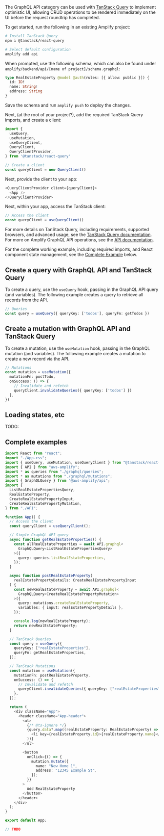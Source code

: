 The GraphQL API category can be used with [TanStack Query](https://tanstack.com/query/latest/docs/react/overview) to implement optimistic UI, allowing CRUD operations to be rendered immediately on the UI before the request roundtrip has completed.

To get started, run the following in an existing Amplify project:

```bash
# Install TanStack Query
npm i @tanstack/react-query

# Select default configuration
amplify add api              
```

When prompted, use the following schema, which can also be found under `amplify/backend/api/[name of project]/schema.graphql`:

```graphql
type RealEstateProperty @model @auth(rules: [{ allow: public }]) {
  id: ID!
  name: String!
  address: String
}
```

Save the schema and run `amplify push` to deploy the changes.

Next, (at the root of your project?), add the required TanStack Query imports, and create a client:

```ts
import {
  useQuery,
  useMutation,
  useQueryClient,
  QueryClient,
  QueryClientProvider,
} from '@tanstack/react-query'

// Create a client
const queryClient = new QueryClient()
```

Next, provide the client to your app:

```ts
<QueryClientProvider client={queryClient}>
  <App />
</QueryClientProvider>
```

Next, within your app, access the TanStack client:

```ts 
// Access the client
const queryClient = useQueryClient()
```

<Callout>

For more details on TanStack Query, including requirements, supported browsers, and advanced usage, see the [TanStack Query documentation](https://tanstack.com/query/latest/docs/react/overview). 
For more on Amplify GraphQL API operations, see the [API documentation](https://docs.amplify.aws/lib/graphqlapi/authz/q/platform/js/).

</Callout>

<Callout>

For the complete working example, including required imports, and React component state management, see the [Complete Example](#complete-example) below.

</Callout>

## Create a query with GraphQL API and TanStack Query

To create a query, use the `useQuery` hook, passing in the GraphQL API query (and variables). The following example creates a query to retrieve all records from the API.

```ts
// Queries
const query = useQuery({ queryKey: ['todos'], queryFn: getTodos })
```

## Create a mutation with GraphQL API and TanStack Query

To create a mutation, use the `useMutation` hook, passing in the GraphQL mutation (and variables). The following example creates a mutation to create a new record via the API.

```ts
// Mutations
const mutation = useMutation({
  mutationFn: postTodo,
  onSuccess: () => {
    // Invalidate and refetch
    queryClient.invalidateQueries({ queryKey: ['todos'] })
  },
})
```

## Loading states, etc

TODO:

## Complete examples

<BlockSwitcher>
<Block name="TypeScript">

```ts
import React from "react";
import "./App.css";
import { useQuery, useMutation, useQueryClient } from "@tanstack/react-query";
import { API } from "aws-amplify";
import * as queries from "./graphql/queries";
import * as mutations from "./graphql/mutations";
import { GraphQLQuery } from "@aws-amplify/api";
import {
  ListRealEstatePropertiesQuery,
  RealEstateProperty,
  CreateRealEstatePropertyInput,
  CreateRealEstatePropertyMutation,
} from "./API";

function App() {
  // Access the client
  const queryClient = useQueryClient();

  // Simple GraphQL API query
  async function getRealEstateProperties() {
    const allRealEstateProperties = await API.graphql<
      GraphQLQuery<ListRealEstatePropertiesQuery>
    >({
      query: queries.listRealEstateProperties,
    });
  }

  async function postRealEstateProperty(
    realEstatePropertyDetails: CreateRealEstatePropertyInput
  ) {
    const newRealEstateProperty = await API.graphql<
      GraphQLQuery<CreateRealEstatePropertyMutation>
    >({
      query: mutations.createRealEstateProperty,
      variables: { input: realEstatePropertyDetails },
    });

    console.log(newRealEstateProperty);
    return newRealEstateProperty;
  }

  // TanStack Queries
  const query = useQuery({
    queryKey: ["realEstateProperties"],
    queryFn: getRealEstateProperties,
  });

  // TanStack Mutations
  const mutation = useMutation({
    mutationFn: postRealEstateProperty,
    onSuccess: () => {
      // Invalidate and refetch
      queryClient.invalidateQueries({ queryKey: ["realEstateProperties"] });
    },
  });

  return (
    <div className="App">
      <header className="App-header">
        <ul>
          {/* @ts-ignore */}
          {query.data?.map((realEstateProperty: RealEstateProperty) => (
            <li key={realEstateProperty.id}>{realEstateProperty.name}</li>
          ))}
        </ul>

        <button
          onClick={() => {
            mutation.mutate({
              name: "New Home 1",
              address: "12345 Example St",
            });
          }}
        >
          Add RealEstateProperty
        </button>
      </header>
    </div>
  );
}

export default App;
``` 

</Block>
<Block name="JavaScript">

```js
// TODO
```

</Block>

</BlockSwitcher>